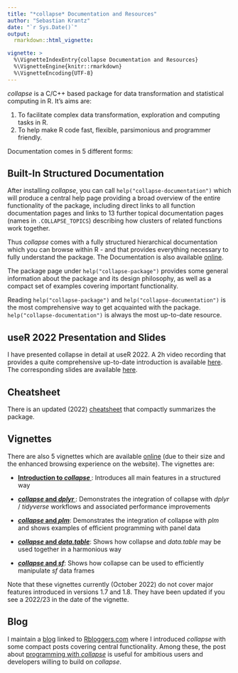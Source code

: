 ```yaml
---
title: "*collapse* Documentation and Resources"
author: "Sebastian Krantz"
date: "`r Sys.Date()`"
output: 
  rmarkdown::html_vignette:

vignette: >
  %\VignetteIndexEntry{collapse Documentation and Resources}
  %\VignetteEngine{knitr::rmarkdown}
  %\VignetteEncoding{UTF-8}
---
```


*collapse* is a C/C++ based package for data transformation and statistical computing in R. It's aims are:

1. To facilitate complex data transformation, exploration and computing tasks in R.
2. To help make R code fast, flexible, parsimonious and programmer friendly. 

Documentation comes in 5 different forms:

## Built-In Structured Documentation

After installing *collapse*, you can call `help("collapse-documentation")` which will produce a central help page providing a broad overview of the entire functionality of the package, including direct links to all function documentation pages and links to 13 further topical documentation pages (names in `.COLLAPSE_TOPICS`) describing how clusters of related functions work together. 

<!-- The names of these additional help pages are contained in a global macro `.COLLAPSE_TOPICS` and can so easily be called from the R console as well. Function documentation is interlinked with the relevant topical pages, and all documentation pages link back to the central overview page at `help("collapse-documentation")`.  -->

Thus *collapse* comes with a fully structured hierarchical documentation which you can browse within R - and that provides everything necessary to fully understand the package. The Documentation is also available [online](<https://sebkrantz.github.io/collapse/reference/index.html>).

The package page under `help("collapse-package")` provides some general information about the package and its design philosophy, as well as a compact set of examples covering important functionality. 

Reading `help("collapse-package")` and `help("collapse-documentation")` is the most comprehensive way to get acquainted with the package. `help("collapse-documentation")` is always the most up-to-date resource.

## useR 2022 Presentation and Slides

I have presented collapse in detail at useR 2022. A 2h video recording that provides a quite comprehensive up-to-date introduction is available [here](<https://www.youtube.com/watch?v=OwWT1-dSEts>). The corresponding slides are available [here](<https://raw.githubusercontent.com/SebKrantz/collapse/master/misc/useR2022%20presentation/collapse_useR2022_final.pdf>).

## Cheatsheet

There is an updated (2022) [cheatsheet](<https://raw.githubusercontent.com/SebKrantz/cheatsheets/master/collapse.pdf>) that compactly summarizes the package. 

## Vignettes

There are also 5 vignettes which are available [online](<https://sebkrantz.github.io/collapse/articles/index.html>) (due to their size and the enhanced browsing experience on the website). The vignettes are:

* [**Introduction to *collapse* **](<https://sebkrantz.github.io/collapse/articles/collapse_intro.html>): Introduces all main features in a structured way

* [***collapse* and *dplyr* **](<https://sebkrantz.github.io/collapse/articles/collapse_and_dplyr.html>): Demonstrates the integration of collapse with *dplyr* / *tidyverse* workflows and associated performance improvements

* [***collapse* and *plm***](<https://sebkrantz.github.io/collapse/articles/collapse_and_plm.html>): Demonstrates the integration of collapse with *plm* and shows examples of efficient programming with panel data

* [***collapse* and *data.table***](<https://sebkrantz.github.io/collapse/articles/collapse_and_data.table.html>): Shows how collapse and *data.table* may be used together in a harmonious way

* [***collapse* and *sf***](<https://sebkrantz.github.io/collapse/articles/collapse_and_sf.html>): Shows how collapse can be used to efficiently manipulate *sf* data frames

Note that these vignettes currently (October 2022) do not cover major features introduced in versions 1.7 and 1.8. They have been updated if you see a 2022/23 in the date of the vignette.   

## Blog

I maintain a [blog](<https://sebkrantz.github.io/Rblog/>) linked to [Rbloggers.com](<https://www.r-bloggers.com/>) where I introduced *collapse* with some compact posts covering central functionality. Among these, the post about [programming with *collapse*](<https://sebkrantz.github.io/Rblog/2020/09/13/programming-with-collapse/>) is useful for ambitious users and developers willing to build on *collapse*. <!-- , as it exposes to some degree how central parts of *collapse* work together and provides tips on how to write very efficient *collapse* code. Future blog posts will expose some specialized functionality in more detail. -->


